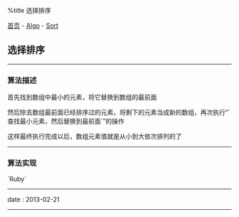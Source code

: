 %title 选择排序

[[../../../index|首页]] - [[../index|Algo]] - [[index|Sort]]
==选择排序==
----
===算法描述===

首先找到数组中最小的元素，将它替换到数组的最前面

然后除去数组最前面已经排序过的元素，将剩下的元素当成新的数组，再次执行“`查找最小元素，然后替换到最前面`”的操作

这样最终执行完成以后，数组元素值就是从小到大依次排列的了
----
===算法实现===

`Ruby`
{{{Ruby
<pre class="brush: ruby">
def select_sort! (arr)

  len = arr.length  # 获取数组长度
  0.upto(len-1) do |i|
    min = i         # 保存最小元素的索引值
    (i+1).upto(len-1) do |j|  # 在剩余元素中迭代
      # 只要有更小的元素值，就保存其索引，并用它进行余下的比较
      min = j if arr[j] < arr[min]
    end  # do
    arr[i], arr[min] = arr[min], arr[i]  # 每轮迭代都将“最小值”移动到数组“最前面”
  end  # do

end  # function

# 测试
arr = [2, 4, 5, 6, 10, 9, 7, 8, 1, 3]
select_sort! arr
p arr
</pre>
}}}
----
<red>date</red> : 2013-02-21
----
